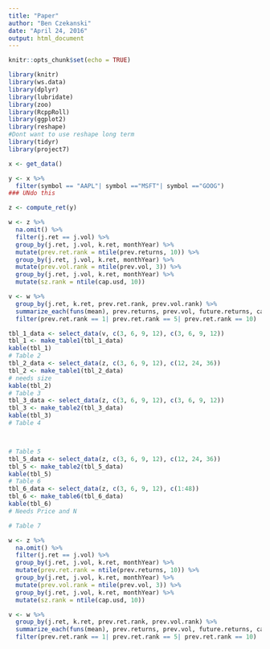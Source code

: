 ```yaml
---
title: "Paper"
author: "Ben Czekanski"
date: "April 24, 2016"
output: html_document
---
```


```r
knitr::opts_chunk$set(echo = TRUE)

library(knitr)
library(ws.data)
library(dplyr)
library(lubridate)
library(zoo)
library(RcppRoll)
library(ggplot2)
library(reshape)
#Dont want to use reshape long term
library(tidyr)
library(project7)
```

```r
x <- get_data()

y <- x %>%
  filter(symbol == "AAPL"| symbol =="MSFT"| symbol =="GOOG")
### UNdo this

z <- compute_ret(y)
```

```r
w <- z %>%
  na.omit() %>%
  filter(j.ret == j.vol) %>%
  group_by(j.ret, j.vol, k.ret, monthYear) %>%
  mutate(prev.ret.rank = ntile(prev.returns, 10)) %>%
  group_by(j.ret, j.vol, k.ret, monthYear) %>%
  mutate(prev.vol.rank = ntile(prev.vol, 3)) %>%
  group_by(j.ret, j.vol, k.ret, monthYear) %>%
  mutate(sz.rank = ntile(cap.usd, 10))

v <- w %>%
  group_by(j.ret, k.ret, prev.ret.rank, prev.vol.rank) %>%
  summarize_each(funs(mean), prev.returns, prev.vol, future.returns, cap.usd, sz.rank) %>%
  filter(prev.ret.rank == 1| prev.ret.rank == 5| prev.ret.rank == 10)


```


```r
tbl_1_data <- select_data(v, c(3, 6, 9, 12), c(3, 6, 9, 12))
tbl_1 <- make_table1(tbl_1_data)
kable(tbl_1)
# Table 2
tbl_2_data <- select_data(z, c(3, 6, 9, 12), c(12, 24, 36))
tbl_2 <- make_table1(tbl_2_data)
# needs size
kable(tbl_2)
# Table 3
tbl_3_data <- select_data(z, c(3, 6, 9, 12), c(3, 6, 9, 12))
tbl_3 <- make_table2(tbl_3_data)
kable(tbl_3)
# Table 4



# Table 5
tbl_5_data <- select_data(z, c(3, 6, 9, 12), c(12, 24, 36))
tbl_5 <- make_table2(tbl_5_data)
kable(tbl_5)
# Table 6
tbl_6_data <- select_data(z, c(3, 6, 9, 12), c(1:48))
tbl_6 <- make_table6(tbl_6_data)
kable(tbl_6)
# Needs Price and N

# Table 7

```

```r
w <- z %>%
  na.omit() %>%
  filter(j.ret == j.vol) %>%
  group_by(j.ret, j.vol, k.ret, monthYear) %>%
  mutate(prev.ret.rank = ntile(prev.returns, 10)) %>%
  group_by(j.ret, j.vol, k.ret, monthYear) %>%
  mutate(prev.vol.rank = ntile(prev.vol, 3)) %>%
  group_by(j.ret, j.vol, k.ret, monthYear) %>%
  mutate(sz.rank = ntile(cap.usd, 10))

v <- w %>%
  group_by(j.ret, k.ret, prev.ret.rank, prev.vol.rank) %>%
  summarize_each(funs(mean), prev.returns, prev.vol, future.returns, cap.usd, sz.rank) %>%
  filter(prev.ret.rank == 1| prev.ret.rank == 5| prev.ret.rank == 10)

```
